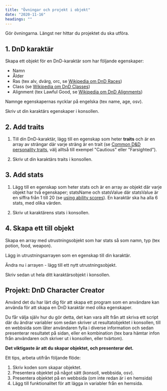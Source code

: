```yaml
---
title: "Övningar och projekt i objekt"
date: "2020-11-16"
headings: ""
---
```


Gör övningarna. Längst ner hittar du projektet du ska utföra.

## 1. DnD karaktär

Skapa ett objekt för en DnD-karaktär som har följande egenskaper:

- Namn
- Ålder
- Ras (tex alv, dvärg, orc, se [Wikipedia om DnD Races](https://en.wikipedia.org/wiki/List_of_character_races_in_Dungeons_%26_Dragons#Core_races))
- Class (se [Wikipedia om DnD Classes](<https://en.wikipedia.org/wiki/Character_class_(Dungeons_%26_Dragons)#Classes_by_type>))
- Alignment (tex Lawful Good, se [Wikipedia om DnD Alignments](<https://en.wikipedia.org/wiki/Alignment_(Dungeons_%26_Dragons)#Alignments>))

Namnge egenskapernas nycklar på engelska (tex name, age, osv).

Skriv ut din karaktärs egenskaper i konsollen.

## 2. Add traits

1. Till din DnD-karaktär, lägg till en egenskap som heter **traits** och är en array av strängar där varje sträng är en trait (se [Common D&D personality traits](https://www.betterhelp.com/advice/personality/what-are-some-common-dd-personality-traits/), välj alltså till exempel "Cautious" eller "Farsighted").

2. Skriv ut din karaktärs traits i konsollen.

## 3. Add stats

1. Lägg till en egenskap som heter stats och är en array av objekt där varje objekt har två egenskaper; statsName och statsValue där statsValue är en siffra från 1 till 20 (se [using ability scores](https://www.dndbeyond.com/sources/basic-rules/using-ability-scores)). En karaktär ska ha alla 6 stats, med olika värden.

2. Skriv ut karaktärens stats i konsollen.

## 4. Skapa ett till objekt

Skapa en array med utrustningsobjekt som har stats så som namn, typ (tex potion, food, weapon).

Lägg in utrustningsarrayen som en egenskap till din karaktär.

Ändra nu i arrayen - lägg till ett nytt utrustningsobjekt.

Skriv sedan ut hela ditt karaktärsobjekt i konsollen.

## Projekt: DnD Character Creator

Använd det du har lärt dig för att skapa ett program som en användare kan använda för att skapa en DnD karaktär med olika egenskaper.

Du får välja själv hur du gör detta, det kan vara allt från att skriva ett script där du ändrar variabler som sedan skriver ut resultatobjektet i konsollen, till en webbsida som låter användaren fylla i diverse information och sedan presenterar resultatet på sidan, eller en kombination (tex bara hämtar infon från användaren och skriver ut i konsollen, eller tvärtom).

**Det viktigaste är att du skapar objektet, och presenterar det.**

Ett tips, arbeta utifrån följande flöde:

1. Skriv koden som skapar objektet.
2. Presentera objektet på något sätt (konsoll, webbsida, osv).
3. Presentera objektet på en webbsida (om inte redan är i en hemsida)
4. Lägg till funktionalitet för att lägga in variabler från en hemsida.
